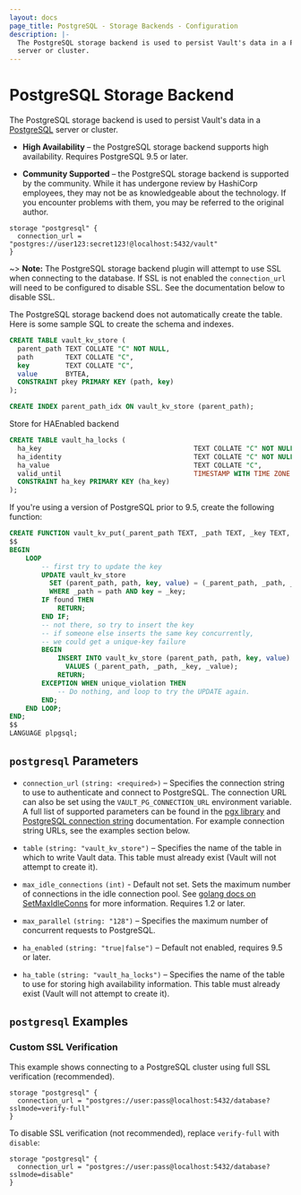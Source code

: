 ```yaml
---
layout: docs
page_title: PostgreSQL - Storage Backends - Configuration
description: |-
  The PostgreSQL storage backend is used to persist Vault's data in a PostgreSQL
  server or cluster.
---
```


# PostgreSQL Storage Backend

The PostgreSQL storage backend is used to persist Vault's data in a
[PostgreSQL][postgresql] server or cluster.

- **High Availability** – the PostgreSQL storage backend supports
  high availability. Requires PostgreSQL 9.5 or later.

- **Community Supported** – the PostgreSQL storage backend is supported by the
  community. While it has undergone review by HashiCorp employees, they may not
  be as knowledgeable about the technology. If you encounter problems with them,
  you may be referred to the original author.

```hcl
storage "postgresql" {
  connection_url = "postgres://user123:secret123!@localhost:5432/vault"
}
```

~> **Note:** The PostgreSQL storage backend plugin will attempt to use SSL
when connecting to the database. If SSL is not enabled the `connection_url`
will need to be configured to disable SSL. See the documentation below
to disable SSL.

The PostgreSQL storage backend does not automatically create the table. Here is
some sample SQL to create the schema and indexes.

```sql
CREATE TABLE vault_kv_store (
  parent_path TEXT COLLATE "C" NOT NULL,
  path        TEXT COLLATE "C",
  key         TEXT COLLATE "C",
  value       BYTEA,
  CONSTRAINT pkey PRIMARY KEY (path, key)
);

CREATE INDEX parent_path_idx ON vault_kv_store (parent_path);
```

Store for HAEnabled backend

```sql
CREATE TABLE vault_ha_locks (
  ha_key                                      TEXT COLLATE "C" NOT NULL,
  ha_identity                                 TEXT COLLATE "C" NOT NULL,
  ha_value                                    TEXT COLLATE "C",
  valid_until                                 TIMESTAMP WITH TIME ZONE NOT NULL,
  CONSTRAINT ha_key PRIMARY KEY (ha_key)
);
```

If you're using a version of PostgreSQL prior to 9.5, create the following function:

```sql
CREATE FUNCTION vault_kv_put(_parent_path TEXT, _path TEXT, _key TEXT, _value BYTEA) RETURNS VOID AS
$$
BEGIN
    LOOP
        -- first try to update the key
        UPDATE vault_kv_store
          SET (parent_path, path, key, value) = (_parent_path, _path, _key, _value)
          WHERE _path = path AND key = _key;
        IF found THEN
            RETURN;
        END IF;
        -- not there, so try to insert the key
        -- if someone else inserts the same key concurrently,
        -- we could get a unique-key failure
        BEGIN
            INSERT INTO vault_kv_store (parent_path, path, key, value)
              VALUES (_parent_path, _path, _key, _value);
            RETURN;
        EXCEPTION WHEN unique_violation THEN
            -- Do nothing, and loop to try the UPDATE again.
        END;
    END LOOP;
END;
$$
LANGUAGE plpgsql;
```

## `postgresql` Parameters

- `connection_url` `(string: <required>)` – Specifies the connection string to
  use to authenticate and connect to PostgreSQL. The connection URL can also be
  set using the `VAULT_PG_CONNECTION_URL` environment variable. A full list of supported
  parameters can be found in the [pgx library][pgxlib] and [PostgreSQL connection string][pg_conn_docs]
  documentation. For example connection string URLs, see the examples section below.

- `table` `(string: "vault_kv_store")` – Specifies the name of the table in
  which to write Vault data. This table must already exist (Vault will not
  attempt to create it).

- `max_idle_connections` `(int)` - Default not set. Sets the maximum number of
  connections in the idle connection pool. See
  [golang docs on SetMaxIdleConns][golang_setmaxidleconns] for more information.
  Requires 1.2 or later.

- `max_parallel` `(string: "128")` – Specifies the maximum number of concurrent
  requests to PostgreSQL.

- `ha_enabled` `(string: "true|false")` – Default not enabled, requires 9.5 or later.

- `ha_table` `(string: "vault_ha_locks")` – Specifies the name of the table to use
  for storing high availability information. This table must already exist (Vault
  will not attempt to create it).

## `postgresql` Examples

### Custom SSL Verification

This example shows connecting to a PostgreSQL cluster using full SSL
verification (recommended).

```hcl
storage "postgresql" {
  connection_url = "postgres://user:pass@localhost:5432/database?sslmode=verify-full"
}
```

To disable SSL verification (not recommended), replace `verify-full` with
`disable`:

```hcl
storage "postgresql" {
  connection_url = "postgres://user:pass@localhost:5432/database?sslmode=disable"
}
```

[golang_setmaxidleconns]: https://golang.org/pkg/database/sql/#DB.SetMaxIdleConns
[postgresql]: https://www.postgresql.org/
[pgxlib]: https://pkg.go.dev/github.com/jackc/pgx/stdlib
[pg_conn_docs]: https://www.postgresql.org/docs/current/libpq-connect.html#LIBPQ-CONNSTRING
